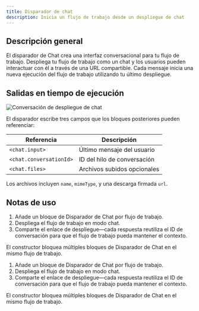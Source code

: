 ```yaml
---
title: Disparador de chat
description: Inicia un flujo de trabajo desde un despliegue de chat
---
```



## Descripción general

El disparador de Chat crea una interfaz conversacional para tu flujo de trabajo. Despliega tu flujo de trabajo como un chat y los usuarios pueden interactuar con él a través de una URL compartible. Cada mensaje inicia una nueva ejecución del flujo de trabajo utilizando tu último despliegue.

## Salidas en tiempo de ejecución

<div className='flex justify-center my-6'>
  <Image
    src='/static/triggers/chat-trigger-light.png'
    alt='Conversación de despliegue de chat'
    width={400}
    height={250}
    className='rounded-xl border border-border shadow-sm'
  />
</div>

El disparador escribe tres campos que los bloques posteriores pueden referenciar:

| Referencia | Descripción |
|-----------|-------------|
| `<chat.input>` | Último mensaje del usuario |
| `<chat.conversationId>` | ID del hilo de conversación |
| `<chat.files>` | Archivos subidos opcionales |

Los archivos incluyen `name`, `mimeType`, y una descarga firmada `url`.

## Notas de uso

1. Añade un bloque de Disparador de Chat por flujo de trabajo.
2. Despliega el flujo de trabajo en modo chat.
3. Comparte el enlace de despliegue—cada respuesta reutiliza el ID de conversación para que el flujo de trabajo pueda mantener el contexto.

<Callout type="info">
El constructor bloquea múltiples bloques de Disparador de Chat en el mismo flujo de trabajo.
</Callout>

1. Añade un bloque de Disparador de Chat por flujo de trabajo.
2. Despliega el flujo de trabajo en modo chat.
3. Comparte el enlace de despliegue—cada respuesta reutiliza el ID de conversación para que el flujo de trabajo pueda mantener el contexto.

<Callout type="info">
El constructor bloquea múltiples bloques de Disparador de Chat en el mismo flujo de trabajo.
</Callout>
